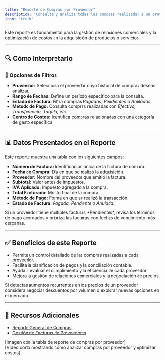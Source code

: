 ```yaml
---
title: "Reporte de Compras por Proveedor"
description: "Consulta y analiza todas las compras realizadas a un proveedor específico, incluyendo montos, estados de facturación y fechas de compra."
icon: "truck"
---
```


<Info>
Este reporte es fundamental para la gestión de relaciones comerciales y la optimización de costos en la adquisición de productos o servicios.
</Info>

---

## 🔍 Cómo Interpretarlo  

### 🔹 Opciones de Filtros  

- **Proveedor:** Selecciona el proveedor cuyo historial de compras deseas analizar.  
- **Rango de Fechas:** Define un período específico para la consulta.  
- **Estado de Factura:** Filtra compras *Pagadas, Pendientes o Anuladas*.  
- **Método de Pago:** Consulta compras realizadas con *Efectivo, Transferencia, Tarjeta, etc.*  
- **Centro de Costos:** Identifica compras relacionadas con una categoría de gasto específica.  

---

## 📊 Datos Presentados en el Reporte  

Este reporte muestra una tabla con los siguientes campos:

- **Número de Factura:** Identificación única de la factura de compra.  
- **Fecha de Compra:** Día en que se realizó la adquisición.  
- **Proveedor:** Nombre del proveedor que emitió la factura.  
- **Subtotal:** Valor antes de impuestos.  
- **IVA Aplicado:** Impuesto agregado a la compra.  
- **Total Facturado:** Monto final de la compra.  
- **Método de Pago:** Forma en que se realizó la transacción.  
- **Estado de Factura:** *Pagada, Pendiente o Anulada*.  

<Check>
Si un proveedor tiene múltiples facturas *Pendientes*, revisa los términos de pago acordados y prioriza las facturas con fechas de vencimiento más cercanas.
</Check>

---

## ✅ Beneficios de este Reporte  

- Permite un control detallado de las compras realizadas a cada proveedor.  
- Facilita la planificación de pagos y la conciliación contable.  
- Ayuda a evaluar el cumplimiento y la eficiencia de cada proveedor.  
- Mejora la gestión de relaciones comerciales y la negociación de precios.  

<Tip>
Si detectas aumentos recurrentes en los precios de un proveedor, considera negociar descuentos por volumen o explorar nuevas opciones en el mercado.
</Tip>

---

## 🔗 Recursos Adicionales  

- [Reporte General de Compras](https://ayuda.gestoru.com/reportes/reportes-administrativos/compras)  
- [Gestión de Facturas de Proveedores](https://ayuda.gestoru.com/reportes/reportes-administrativos/compras-proveedor)  

[Imagen con la tabla de reporte de compras por proveedor]  
[Video corto mostrando cómo analizar compras por proveedor y optimizar costos]  
